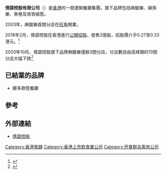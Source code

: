 '''倩碧控股有限公司'''（{{hkex|08367}}）是[[香港|香港]]的一間連鎖餐廳集團，旗下品牌包括麻酸樂、嫲孫樂、泰巷及峇峇娘惹。

2003年，麻酸樂首間分店在[[旺角|旺角]]開業。

2018年2月，倩碧控股在香港進行[[公開招股|公開招股]]，發售2億股，招股價介乎0.27至0.33港元。<ref>{{cite news|title=倩碧控股(08367.HK)今起招股 入场费3333.25港元 |url=https://m.gelonghui.com/news/75691|accessdate=2020-11-12|publisher=格隆汇|date=2018-02-06}}</ref>

2020年10月，倩碧控股旗下品牌麻酸樂僅餘3間分店，分店數目由高峰期的13間分店大幅下跌<ref>{{cite news|title=今期樓行｜餐飲寒冬打爛飯碗 港產米線專門店13間舖執剩3間|url=https://hk.appledaily.com/finance/20201025/D2FXWWQH3FCXZH7SMY46GYCD3M/|accessdate=2020-11-12|publisher=蘋果日報|date=2020-10-25|archive-date=2020-11-01|archive-url=https://web.archive.org/web/20201101091122/https://hk.appledaily.com/finance/20201025/D2FXWWQH3FCXZH7SMY46GYCD3M/|dead-url=yes}}</ref>

==已結業的品牌==
*娜多歐陸餐廳

==參考==
{{reflist}}

==外部連結==
* [https://www.simplicityholding.com/ 倩碧控股]{{Wayback|url=https://www.simplicityholding.com/ |date=20201027214608 }}

[[Category:香港食肆|Category:香港食肆]]
[[Category:香港上市飲食業公司|Category:香港上市飲食業公司]]
[[Category:开曼群岛离岸公司|Category:开曼群岛离岸公司]]